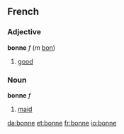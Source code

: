 ==French==
===Adjective===

'''bonne''' ''f'' (''m'' [[bon]])

#[[good]]

===Noun===

'''bonne''' ''f''

#[[maid]]

[[da:bonne]]
[[et:bonne]]
[[fr:bonne]]
[[io:bonne]]